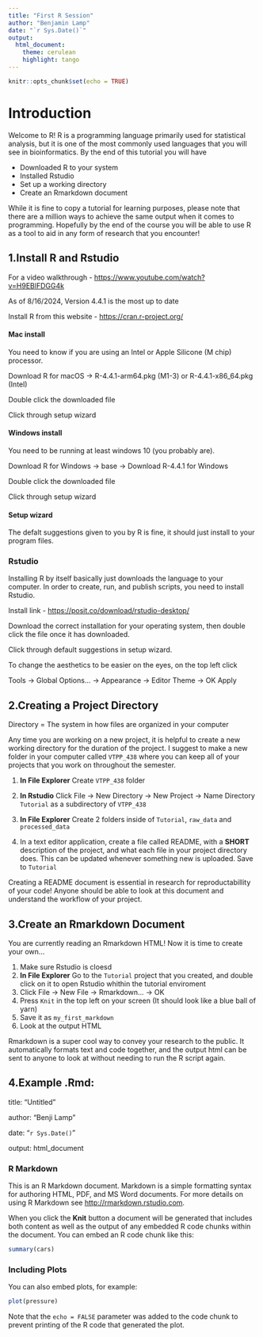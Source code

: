 ```yaml
---
title: "First R Session"
author: "Benjamin Lamp"
date: "`r Sys.Date()`"
output:
  html_document:
    theme: cerulean
    highlight: tango
---
```


```r
knitr::opts_chunk$set(echo = TRUE)
```

# Introduction {.tabset}

Welcome to R! R is a programming language primarily used for statistical analysis, but it is one of the most commonly used languages that you will see in bioinformatics. By the end of this tutorial you will have

-   Downloaded R to your system
-   Installed Rstudio
-   Set up a working directory
-   Create an Rmarkdown document

While it is fine to copy a tutorial for learning purposes, please note that there are a million ways to achieve the same output when it comes to programming. Hopefully by the end of the course you will be able to use R as a tool to aid in any form of research that you encounter!

## 1.Install R and Rstudio

For a video walkthrough - <https://www.youtube.com/watch?v=H9EBlFDGG4k>

As of 8/16/2024, Version 4.4.1 is the most up to date

Install R from this website - <https://cran.r-project.org/>

#### Mac install

You need to know if you are using an Intel or Apple Silicone (M chip) processor.

Download R for macOS -\> R-4.4.1-arm64.pkg (M1-3) or R-4.4.1-x86_64.pkg (Intel)

Double click the downloaded file

Click through setup wizard

#### Windows install

You need to be running at least windows 10 (you probably are).

Download R for Windows -\> base -\> Download R-4.4.1 for Windows

Double click the downloaded file

Click through setup wizard

#### Setup wizard

The defalt suggestions given to you by R is fine, it should just install to your program files.

### Rstudio

Installing R by itself basically just downloads the language to your computer. In order to create, run, and publish scripts, you need to install Rstudio.

Install link - <https://posit.co/download/rstudio-desktop/>

Download the correct installation for your operating system, then double click the file once it has downloaded.

Click through default suggestions in setup wizard.

To change the aesthetics to be easier on the eyes, on the top left click

Tools -\> Global Options... -\> Appearance -\> Editor Theme -\> OK Apply

## 2.Creating a Project Directory

Directory = The system in how files are organized in your computer

Any time you are working on a new project, it is helpful to create a new working directory for the duration of the project. I suggest to make a new folder in your computer called `VTPP_438` where you can keep all of your projects that you work on throughout the semester.

1.  **In File Explorer** Create `VTPP_438` folder

2.  **In Rstudio** Click File -> New Directory -> New Project -> Name Directory `Tutorial` as a subdirectory of `VTPP_438`

3.  **In File Explorer** Create 2 folders inside of   `Tutorial`, `raw_data` and `processed_data`

4.  In a text editor application, create a file called README, with a **SHORT** description of the project, and what each file in your project directory does. This can be updated whenever something new is uploaded. Save to `Tutorial`

Creating a README document is essential in research for reproductabillity of your code! Anyone should be able to look at this document and understand the workflow of your project.

## 3.Create an Rmarkdown Document

You are currently reading an Rmarkdown HTML! Now it is time to create your own...

1.  Make sure Rstudio is cloesd
2.  **In File Explorer** Go to the `Tutorial` project that you created, and double click on it to open Rstudio whithin the tutorial enviroment
2.  Click File -> New File -> Rmarkdown... -> OK
3.  Press `Knit` in the top left on your screen (It should look like a blue ball of yarn)
4.  Save it as `my_first_markdown`
5.  Look at the output HTML

Rmarkdown is a super cool way to convey your research to the public. It automatically formats text and code together, and the output html can be sent to anyone to look at without needing to run the R script again.

## 4.Example .Rmd:

title: "Untitled"

author: "Benji Lamp"

date: "`r Sys.Date()`"

output: html_document


### R Markdown

This is an R Markdown document. Markdown is a simple formatting syntax for authoring HTML, PDF, and MS Word documents. For more details on using R Markdown see <http://rmarkdown.rstudio.com>.

When you click the **Knit** button a document will be generated that includes both content as well as the output of any embedded R code chunks within the document. You can embed an R code chunk like this:

```r
summary(cars)
```

### Including Plots

You can also embed plots, for example:

```r
plot(pressure)
```

Note that the `echo = FALSE` parameter was added to the code chunk to prevent printing of the R code that generated the plot.

